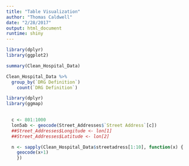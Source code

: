 ```yaml
---
title: "Table Visualization"
author: "Thomas Caldwell"
date: "2/28/2017"
output: html_document
runtime: shiny
---
```


```r
library(dplyr)
library(ggplot2)
```

```r
summary(Clean_Hospital_Data)
```

```r
Clean_Hospital_Data %>%
  group_by(`DRG Definition`)
    count(`DRG Definition`)
```

```r
library(dplyr)
library(ggmap)

    
  c <- 801:1000    
  lon5ab <- geocode(Street_Addresses$`Street Address`[c])
  ##Street_Addresses$Longitude <- lon[1]
  ##Street_Addresses$Latitude <- lon[2]
```

```r

  n <- sapply(Clean_Hospital_Data$streetadress[1:10], function(x) {
    geocode(x+1)
    })

```

